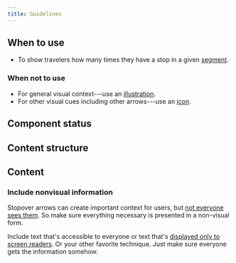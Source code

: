 ```yaml
---
title: Guidelines
---
```


<ReactExample name="StopoverArrow" />

## When to use

- To show travelers how many times they have a stop in a given [segment](/kiwi-use/content/glossary/#segment).

### When not to use

- For general visual context---use an [illustration](/components/visuals/illustration/).
- For other visual cues including other arrows---use an [icon](/components/visuals/icon/).

## Component status

<ComponentStatus component="StopoverArrow" />

## Content structure

<FigmaFile
  file="4QJZqvBvRrLu6t9mwObCkA"
  node="194%3A95"
  alt="Stops: represent each stop on a segment from 0 to 3."
/>

## Content

### Include nonvisual information

Stopover arrows can create important context for users,
but [not everyone sees them](/foundation/accessibility/).
So make sure everything necessary is presented in a non-visual form.

Include text that's accessible to everyone
or text that's [displayed only to screen readers](https://webaim.org/techniques/css/invisiblecontent/).
Or your other favorite technique.
Just make sure everyone gets the information somehow.
